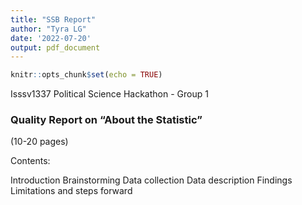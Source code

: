 ```yaml
---
title: "SSB Report"
author: "Tyra LG"
date: '2022-07-20'
output: pdf_document
---
```


```r
knitr::opts_chunk$set(echo = TRUE)
```

Isssv1337 Political Science Hackathon - Group 1


### Quality Report on "About the Statistic"
(10-20 pages)


Contents:

Introduction
Brainstorming
Data collection
Data description
Findings
Limitations and steps forward
